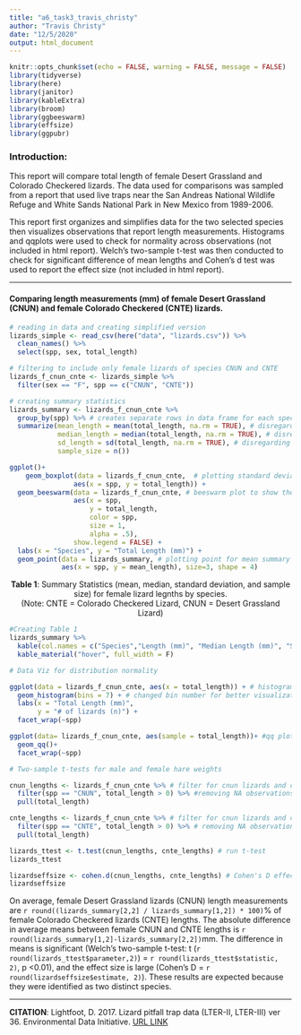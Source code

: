 ```yaml
---
title: "a6_task3_travis_christy"
author: "Travis Christy"
date: "12/5/2020"
output: html_document
---
```


```r
knitr::opts_chunk$set(echo = FALSE, warning = FALSE, message = FALSE)
library(tidyverse)
library(here)
library(janitor)
library(kableExtra)
library(broom)
library(ggbeeswarm)
library(effsize)
library(ggpubr)
```

### Introduction:
This report will compare total length of female Desert Grassland and Colorado Checkered lizards. The data used for comparisons was sampled from a report that used live traps near the San Andreas National Wildlife Refuge and White Sands National Park in New Mexico from 1989-2006. 

This report first organizes and simplifies data for the two selected species then visualizes observations that report length measurements. Histograms and qqplots were used to check for normality across observations (not included in html report). Welch's two-sample t-test was then conducted to check for significant difference of mean lengths and Cohen's d test was used to report the effect size (not included in html report). 

  
  
  
---    
  
  


#### Comparing length measurements (mm) of female Desert Grassland (CNUN) and female Colorado Checkered (CNTE) lizards.

```r
# reading in data and creating simplified version
lizards_simple <- read_csv(here("data", "lizards.csv")) %>% 
  clean_names() %>% 
  select(spp, sex, total_length)

# filtering to include only female lizards of species CNUN and CNTE
lizards_f_cnun_cnte <- lizards_simple %>% 
  filter(sex == "F", spp == c("CNUN", "CNTE"))

# creating summary statistics
lizards_summary <- lizards_f_cnun_cnte %>% 
  group_by(spp) %>% # creates separate rows in data frame for each species
  summarize(mean_length = mean(total_length, na.rm = TRUE), # disregarding weight values that are "NA"
            median_length = median(total_length, na.rm = TRUE), # disregarding weight values that are "NA"
            sd_length = sd(total_length, na.rm = TRUE), # disregarding weight values that are "NA"
            sample_size = n())


```

```r
ggplot()+
    geom_boxplot(data = lizards_f_cnun_cnte,  # plotting standard deviation and median
                aes(x = spp, y = total_length)) +
  geom_beeswarm(data = lizards_f_cnun_cnte, # beeswarm plot to show the observations for each species of lizard
                aes(x = spp,
                    y = total_length,
                    color = spp,
                    size = 1,
                    alpha = .5),
                show.legend = FALSE) +
  labs(x = "Species", y = "Total Length (mm)") +
  geom_point(data = lizards_summary, # plotting point for mean summary stat
             aes(x = spp, y = mean_length), size=3, shape = 4)
```
  
<center>  
  
**Table 1**: Summary Statistics (mean, median, standard deviation, and sample size) for female lizard legnths by species.  
(Note: CNTE = Colorado Checkered Lizard, CNUN = Desert Grassland Lizard) 

</center>  


```r
#Creating Table 1
lizards_summary %>% 
  kable(col.names = c("Species","Length (mm)", "Median Length (mm)", "Standard Deviation (mm)", "Sample Size")) %>% 
  kable_material("hover", full_width = F)
```






```r
# Data Viz for distribution normality

ggplot(data = lizards_f_cnun_cnte, aes(x = total_length)) + # histogram shows fairly normal distributions for both species -- CNUN are more leptokurtic suggesting less length dispersion 
  geom_histogram(bins = 7) + # changed bin number for better visualization of distribution normality
  labs(x = "Total Length (mm)",
       y = "# of lizards (n)") +
  facet_wrap(~spp)

ggplot(data= lizards_f_cnun_cnte, aes(sample = total_length))+ #qq plots are mostly linear
  geom_qq()+
  facet_wrap(~spp)
```
```r
# Two-sample t-tests for male and female hare weights

cnun_lengths <- lizards_f_cnun_cnte %>% # filter for cnun lizards and create vector for length
  filter(spp == "CNUN", total_length > 0) %>% #removing NA observations
  pull(total_length) 

cnte_lengths <- lizards_f_cnun_cnte %>% # filter for cnun lizards and create vector for length
  filter(spp == "CNTE", total_length > 0) %>% # removing NA observations
  pull(total_length)

lizards_ttest <- t.test(cnun_lengths, cnte_lengths) # run t-test
lizards_ttest

lizardseffsize <- cohen.d(cnun_lengths, cnte_lengths) # Cohen's D effect size
lizardseffsize
```

On average, female Desert Grassland lizards (CNUN) length measurements are `r round((lizards_summary[2,2] / lizards_summary[1,2]) * 100)`% of female Colorado Checkered lizards (CNTE) lengths. The absolute difference in average means between female CNUN and CNTE lengths is `r round(lizards_summary[1,2]-lizards_summary[2,2])`mm. The difference in means is significant (Welch's two-sample t-test: t (`r round(lizards_ttest$parameter,2)`) = `r round(lizards_ttest$statistic, 2)`, p <0.01), and the effect size is large (Cohen's D = `r round(lizardseffsize$estimate, 2)`). These results are expected because they were identified as two distinct species.  

  
  
---
  
**CITATION**: Lightfoot, D. 2017. Lizard pitfall trap data (LTER-II, LTER-III) ver 36. Environmental Data Initiative. [URL LINK](https://doi.org/10.6073/pasta/ff37b4cace16a9943575f3fd7067064e)   







































